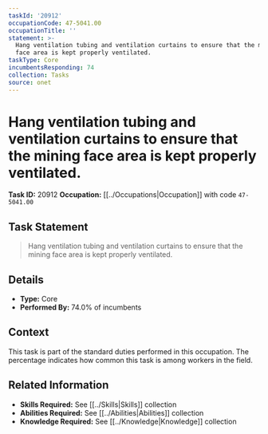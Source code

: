 ```yaml
---
taskId: '20912'
occupationCode: 47-5041.00
occupationTitle: ''
statement: >-
  Hang ventilation tubing and ventilation curtains to ensure that the mining
  face area is kept properly ventilated.
taskType: Core
incumbentsResponding: 74
collection: Tasks
source: onet
---
```

# Hang ventilation tubing and ventilation curtains to ensure that the mining face area is kept properly ventilated.

**Task ID:** 20912
**Occupation:** [[../Occupations|Occupation]] with code `47-5041.00`

## Task Statement

> Hang ventilation tubing and ventilation curtains to ensure that the mining face area is kept properly ventilated.

## Details

- **Type:** Core
- **Performed By:** 74.0% of incumbents

## Context

This task is part of the standard duties performed in this occupation. The percentage indicates how common this task is among workers in the field.

## Related Information

- **Skills Required:** See [[../Skills|Skills]] collection
- **Abilities Required:** See [[../Abilities|Abilities]] collection
- **Knowledge Required:** See [[../Knowledge|Knowledge]] collection
